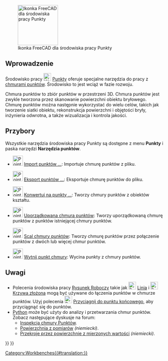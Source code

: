 <languages/>

{{Docnav/pl
|[[PartDesign_Workbench/pl|środowisko pracy Projekt Części]]
|[[Reverse_Engineering_Workbench/pl|środowisko pracy Inżynieria wsteczna]]
|IconL=Workbench_PartDesign.svg
|IconR=Workbench_Reverse_Engineering.svg
}}

[[Image:Workbench_Points.svg|thumb|128px|Ikonka FreeCAD dla środowiska pracy Punkty]]

{{TOCright}}

<span id="Introduction"></span>
==Wprowadzenie==

<div class="mw-translate-fuzzy">
Środowisko pracy [[Image:Workbench_Points.svg|24px]] [[Points_Workbench/pl|Punkty]] oferuje specjalne narzędzia do pracy z [http://en.wikipedia.org/wiki/Point_cloud chmurami punktów]. Środowisko to jest wciąż w fazie rozwoju.
</div>

Chmura punktów to zbiór punktów w przestrzeni 3D. Chmura punktów jest zwykle tworzona przez skanowanie powierzchni obiektu bryłowego. Chmurę punktów można następnie wykorzystać do wielu celów, takich jak tworzenie siatki obiektu, rekonstrukcja powierzchni i objętości bryły, inżynieria odwrotna, a także wizualizacja i kontrola jakości.

<span id="Tools"></span>
==Przybory==

Wszystkie narzędzia środowiska pracy Punkty są dostępne z menu '''Punkty''' i paska narzędzi '''Narzędzia punktów'''.

* [[Image:Points_Import.svg|32px]] [[Points_Import/pl|Import punktów ...]]: Importuje chmurę punktów z pliku.

* [[Image:Points_Export.svg|32px]] [[Points_Export/pl|Eksport punktów ...]]: Eksportuje chmurę punktów do pliku.

* [[Image:Points_Convert.svg|32px]] [[Points_Convert/pl|Konwertuj na punkty ...]]: Tworzy chmury punktów z obiektów kształtu.

* [[Image:Points_Structure.svg|32px]] [[Points_Structure/pl|Uporządkowana chmura punktów]]: Tworzy uporządkowaną chmurę punktów z punktów istniejącej chmury punktów.

* [[Image:Points_Merge.svg|32px]] [[Points_Merge/pl|Scal chmury punktów]]: Tworzy chmurę punktów przez połączenie punktów z dwóch lub więcej chmur punktów.

* [[Image:Points_PolyCut.svg|32px]] [[Points_PolyCut/pl|Wytnij punkt chmury]]: Wycina punkty z chmury punktów.

<span id="Notes"></span>
==Uwagi==

* Polecenia środowiska pracy [[Draft_Workbench/pl|Rysunek Roboczy]] takie jak [[Image:Draft_Line.svg|24px]] [[Draft_Line/pl|Linia]] i [[Image:Draft_BSpline.svg|24px]] [[Draft_BSpline/pl|Krzywa złożona]] mogą być używane do łączenia punktów w chmurze punktów. Użyj polecenia [[Image:Draft_Snap_Endpoint.svg|24px]] [[Draft_Snap_Endpoint/pl|Przyciągnij do punktu końcowego]], aby przyciągnąć się do punktów.
* [[Python/pl|Python]] może być użyty do analizy i przetwarzania chmur punktów. Zobacz następujące dyskusje na forum:
** [https://forum.freecad.org/viewtopic.php?f=3&t=16098 Inspekcja chmury Punktów].
** [https://forum.freecad.org/viewtopic.php?f=13&t=15988 Powierzchnia z pomiarów] ''(niemiecki)''.
** [https://forum.freecad.org/viewtopic.php?f=13&t=16103 Przekroje przez powierzchnie z mierzonych wartości] ''(niemiecki)''.


{{Docnav/pl
|[[PartDesign_Workbench/pl|środowisko pracy Projekt Części]]
|[[Reverse_Engineering_Workbench/pl|środowisko pracy Inżynieria wsteczna]]
|IconL=Workbench_PartDesign.svg
|IconR=Workbench_Reverse_Engineering.svg
}}

{{Points Tools navi{{#translation:}}}}
{{Userdocnavi{{#translation:}}}}
[[Category:Workbenches{{#translation:}}]]